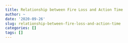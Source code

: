 ```yaml
---
title: Relationship between Fire Loss and Action Time
author: ~
date: '2020-09-26'
slug: relationship-between-fire-loss-and-action-time
categories: []
tags: []
---
```

